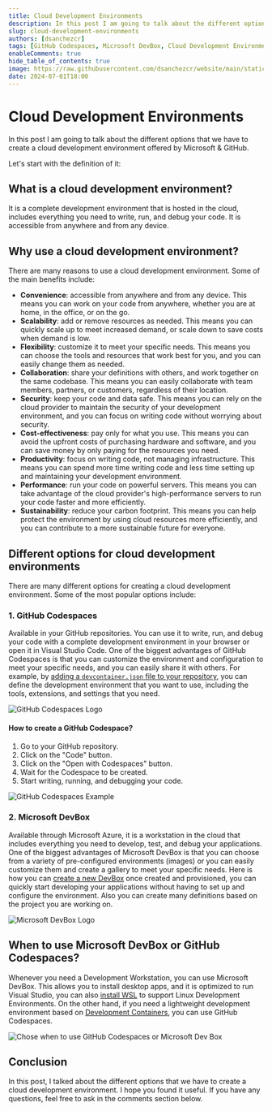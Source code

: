```yaml
---
title: Cloud Development Environments 
description: In this post I am going to talk about the different options that we have to create a cloud development environment.
slug: cloud-development-environments
authors: [dsanchezcr]
tags: [GitHub Codespaces, Microsoft DevBox, Cloud Development Environments]
enableComments: true
hide_table_of_contents: true
image: https://raw.githubusercontent.com/dsanchezcr/website/main/static/img/CloudDevelopmentEnvironments/cde.jpeg
date: 2024-07-01T18:00
---
```


# Cloud Development Environments

In this post I am going to talk about the different options that we have to create a cloud development environment offered by Microsoft & GitHub.

<!--truncate-->

Let's start with the definition of it:

## What is a cloud development environment?

It is a complete development environment that is hosted in the cloud, includes everything you need to write, run, and debug your code. It is accessible from anywhere and from any device.

## Why use a cloud development environment?

There are many reasons to use a cloud development environment. Some of the main benefits include:

- **Convenience**: accessible from anywhere and from any device. This means you can work on your code from anywhere, whether you are at home, in the office, or on the go.
- **Scalability**: add or remove resources as needed. This means you can quickly scale up to meet increased demand, or scale down to save costs when demand is low.
- **Flexibility**: customize it to meet your specific needs. This means you can choose the tools and resources that work best for you, and you can easily change them as needed.
- **Collaboration**: share your definitions with others, and work together on the same codebase. This means you can easily collaborate with team members, partners, or customers, regardless of their location.
- **Security**: keep your code and data safe. This means you can rely on the cloud provider to maintain the security of your development environment, and you can focus on writing code without worrying about security.
- **Cost-effectiveness**: pay only for what you use. This means you can avoid the upfront costs of purchasing hardware and software, and you can save money by only paying for the resources you need.
- **Productivity**: focus on writing code, not managing infrastructure. This means you can spend more time writing code and less time setting up and maintaining your development environment.
- **Performance**: run your code on powerful servers. This means you can take advantage of the cloud provider's high-performance servers to run your code faster and more efficiently.
- **Sustainability**: reduce your carbon footprint. This means you can help protect the environment by using cloud resources more efficiently, and you can contribute to a more sustainable future for everyone.

## Different options for cloud development environments

There are many different options for creating a cloud development environment. Some of the most popular options include:

### 1. GitHub Codespaces

Available in your GitHub repositories. You can use it to write, run, and debug your code with a complete development environment in your browser or open it in Visual Studio Code. One of the biggest advantages of GitHub Codespaces is that you can customize the environment and configuration to meet your specific needs, and you can easily share it with others. For example, by [adding a `devcontainer.json` file to your repository](https://docs.github.com/codespaces/setting-up-your-project-for-codespaces/adding-a-dev-container-configuration/introduction-to-dev-containers#using-the-default-dev-container-configuration), you can define the development environment that you want to use, including the tools, extensions, and settings that you need. 

![GitHub Codespaces Logo](../static/img/CloudDevelopmentEnvironments/GitHubCodespaces.png)

#### How to create a GitHub Codespace?

1. Go to your GitHub repository.
2. Click on the "Code" button.
3. Click on the "Open with Codespaces" button.
4. Wait for the Codespace to be created.
5. Start writing, running, and debugging your code.

![GitHub Codespaces Example](../static/img/CloudDevelopmentEnvironments/CreateGHCodespaces.jpg)

### 2. Microsoft DevBox

Available through Microsoft Azure, it is a workstation in the cloud that includes everything you need  to develop, test, and debug your applications. One of the biggest advantages of Microsoft DevBox is that you can choose from a variety of pre-configured environments (images) or you can easily customize them and create a gallery to meet your specific needs. Here is how you can [create a new DevBox](https://docs.microsoft.com/azure/dev-box/quickstart-create-dev-box) once created and provisioned, you can quickly start developing your applications without having to set up and configure the environment. Also you can create many definitions based on the project you are working on.

![Microsoft DevBox Logo](../static/img/CloudDevelopmentEnvironments/DevBox.png)

## When to use Microsoft DevBox or GitHub Codespaces?

Whenever you need a Development Workstation, you can use Microsoft DevBox. This allows you to install desktop apps, and it is optimized to run Visual Studio, you can also [install WSL](https://learn.microsoft.com/windows/wsl/install) to support Linux Development Environments. On the other hand, if you need a lightweight development environment based on [Development Containers](https://containers.dev), you can use GitHub Codespaces. 

![Chose when to use GitHub Codespaces or Microsoft Dev Box](../static/img/CloudDevelopmentEnvironments/ChoseCDE.jpg)

## Conclusion

In this post, I talked about the different options that we have to create a cloud development environment. I hope you found it useful. If you have any questions, feel free to ask in the comments section below. 